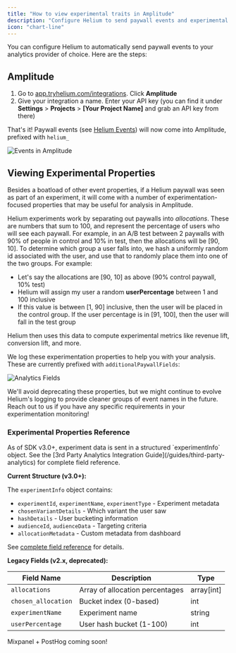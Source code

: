 ```yaml
---
title: "How to view experimental traits in Amplitude"
description: "Configure Helium to send paywall events and experimental data to your analytics provider"
icon: "chart-line"
---
```


You can configure Helium to automatically send paywall events to your analytics provider of choice. Here are the steps:

## Amplitude

1. Go to [app.tryhelium.com/integrations](https://app.tryhelium.com/integrations). Click **Amplitude**
2. Give your integration a name. Enter your API key (you can find it under **Settings** > **Projects** > **[Your Project Name]** and grab an API key from there)

That's it! Paywall events (see [Helium Events](/sdk/helium-events)) will now come into Amplitude, prefixed with `helium_`

![Events in Amplitude](/images/analytics/guide-events.png)

## Viewing Experimental Properties

Besides a boatload of other event properties, if a Helium paywall was seen as part of an experiment, it will come with a number of experimentation-focused properties that may be useful for analysis in Amplitude.

Helium experiments work by separating out paywalls into _allocations_. These are numbers that sum to 100, and represent the percentage of users who will see each paywall. For example, in an A/B test between 2 paywalls with 90% of people in control and 10% in test, then the allocations will be [90, 10]. To determine which group a user falls into, we hash a uniformly random id associated with the user, and use that to randomly place them into one of the two groups. For example:

- Let's say the allocations are [90, 10] as above (90% control paywall, 10% test)
- Helium will assign my user a random **userPercentage** between 1 and 100 inclusive
- If this value is between [1, 90] inclusive, then the user will be placed in the control group. If the user percentage is in [91, 100], then the user will fall in the test group

Helium then uses this data to compute experimental metrics like revenue lift, conversion lift, and more.

We log these experimentation properties to help you with your analysis. These are currently prefixed with `additionalPaywallFields`:

![Analytics Fields](/images/analytics/guide-analytics-fields.png)

<Note>
We'll avoid deprecating these properties, but we might continue to evolve Helium's logging to provide cleaner groups of event names in the future. Reach out to us if you have any specific requirements in your experimentation monitoring!
</Note>

### Experimental Properties Reference

<Note>
As of SDK v3.0+, experiment data is sent in a structured `experimentInfo` object. See the [3rd Party Analytics Integration Guide](/guides/third-party-analytics) for complete field reference.
</Note>

**Current Structure (v3.0+):**

The `experimentInfo` object contains:
- `experimentId`, `experimentName`, `experimentType` - Experiment metadata
- `chosenVariantDetails` - Which variant the user saw
- `hashDetails` - User bucketing information
- `audienceId`, `audienceData` - Targeting criteria
- `allocationMetadata` - Custom metadata from dashboard

See [complete field reference](/guides/third-party-analytics#experiment-allocation-data) for details.

**Legacy Fields (v2.x, deprecated):**

| Field Name | Description | Type |
|------------|-------------|------|
| `allocations` | Array of allocation percentages | array[int] |
| `chosen_allocation` | Bucket index (0-based) | int |
| `experimentName` | Experiment name | string |
| `userPercentage` | User hash bucket (1-100) | int |

<Info>
Mixpanel + PostHog coming soon!
</Info>
